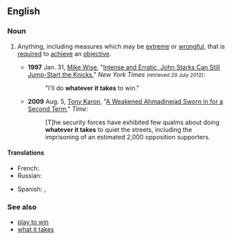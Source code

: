 ==English==

===Noun===
{{en-noun|head=[[whatever]] [[it]] [[takes]]|-}}

# {{context|idiomatic|sometimes|_|euphemistic|_|for improper behavior|lang=en}} Anything, including measures which may be [[extreme]] or [[wrongful]], that is [[required]] to [[achieve]] an [[objective]].
#* '''1997''' Jan. 31, [[w:Mike Wise (American columnist)|Mike Wise]], "[http://www.nytimes.com/1997/01/31/sports/intense-and-erratic-john-starks-can-still-jump-start-the-knicks.html?pagewanted=all&src=pm Intense and Erratic, John Starks Can Still Jump-Start the Knicks]," ''New York Times'' <small>(retrieved 29 July 2012)</small>:
#*: "I'll do '''whatever it takes''' to win."
#* '''2009''' Aug. 5, [[w:Tony Karon|Tony Karon]], "[http://www.time.com/time/world/article/0,8599,1914609,00.html A Weakened Ahmadinejad Sworn in for a Second Term]," ''Time'':
#*: [T]he security forces have exhibited few qualms about doing '''whatever it takes''' to quiet the streets, including the imprisoning of an estimated 2,000 opposition supporters.

====Translations====
{{trans-top|anything required to achieve an objective}}
* French: {{t-|fr|tout ce qui est nécessaire}}
* Russian: {{t+|ru|во что бы то ни стало|tr=vo štó by to ni stálo|sc=Cyrl}}
{{trans-mid}}
* Spanish: {{t-|es|todo lo que sea necesario}}, {{t|es|cueste lo que cueste}}
{{trans-bottom}}

===See also===
* [[play to win]]
* [[what it takes]]